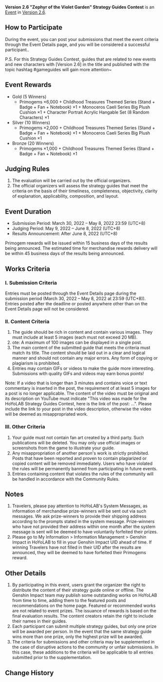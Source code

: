 {{Event
|name              = Version 2.6 "Zephyr of the Violet Garden" Strategy Guides Contest
|image             = Version 2.6 Zephyr of the Violet Garden Strategy Guides Contest.png
|type              = Web
|type2             = Submission
|time_known        = yes
|time_start        = 2022-03-30 12:00:00
|time_start_offset = GMT+8
|time_end          = 2022-05-08 23:59:59
|time_end_offset   = GMT+8
|link              = https://www.hoyolab.com/contribution/116
|link2             = 
}}
'''Version 2.6 "Zephyr of the Violet Garden" Strategy Guides Contest''' is an [[Event]] in [[Version 2.6]].

==How to Participate==
During the event, you can post your submissions that meet the event criteria through the Event Details page, and you will be considered a successful participant..

P.S. For this Strategy Guides Contest, guides that are related to new events and new characters with [Version 2.6] in the title and published with the topic hashtag #gameguides will gain more attention~

==Event Rewards==
* Gold (5 Winners)
** Primogems ×6,000 + Childhood Treasures Themed Series (Stand + Badge + Fan + Notebook) ×1 + Monoceros Caeli Series Big Plush Cushion ×1 + Character Portrait Acrylic Hangable Set (8 Random Characters) ×1
* Silver (10 Winners)
** Primogems ×2,000 + Childhood Treasures Themed Series (Stand + Badge + Fan + Notebook) ×1 + Monoceros Caeli Series Big Plush Cushion ×1
* Bronze (20 Winners)
** Primogems ×1,000 + Childhood Treasures Themed Series (Stand + Badge + Fan + Notebook) ×1

==Judging Rules==
# The evaluation will be carried out by the official organizers.
# The official organizers will assess the strategy guides that meet the criteria on the basis of their timeliness, completeness, objectivity, clarity of explanation, applicability, composition, and layout.

==Event Duration==
* Submission Period: March 30, 2022 – May 8, 2022 23:59 (UTC+8)
* Judging Period: May 9, 2022 – June 8, 2022 (UTC+8)
* Results Announcement: After June 8, 2022 (UTC+8)

Primogem rewards will be issued within 15 business days of the results being announced.
The estimated time for merchandise rewards delivery will be within 45 business days of the results being announced.

==Works Criteria==
===I. Submission Criteria===
Entries must be posted through the Event Details page during the submission period (March 30, 2022 – May 8, 2022 at 23:59 (UTC+8)). Entries posted after the deadline or posted anywhere other than on the Event Details page will not be considered.

===II. Content Criteria===
# The guide should be rich in content and contain various images. They must include at least 5 images (each must not exceed 20 MB).
#ote: A maximum of 100 images can be displayed in a single post.
# The main content of the submitted guide that meets the criteria must match its title. The content should be laid out in a clear and logical manner and should not contain any major errors. Any form of copying or plagiarism is prohibited.
# Entries may contain GIFs or videos to make the guide more interesting. Submissions with quality GIFs and videos may earn bonus points!
Note: If a video that is longer than 3 minutes and contains voice or text commentary is inserted in the post, the requirement of at least 5 images for a post is no longer applicable. The content of the video must be original and its description on YouTube must indicate "This video was made for the HoYoLAB Strategy Guides Contest, here is the link of the post: ...". Please include the link to your post in the video description, otherwise the video will be deemed as misappropriated work.

===III. Other Criteria===
# Your guide must not contain fan art created by a third party. Such publications will be deleted. You may only use official images or screenshots from the game to illustrate your guide.
# Any misappropriation of another person's work is strictly prohibited. Posts that have been reported and proven to contain plagiarized or copied content will be removed immediately. Users who have violated the rules will be permanently banned from participating in future events.
# Entries containing content that violates the rules of the community will be handled in accordance with the Community Rules.

==Notes==
# Travelers, please pay attention to HoYoLAB's System Messages, as information of merchandise prize-winners will be sent out via such messages. We ask prize-winners to provide their shipping address according to the prompts stated in the system message. Prize-winners who have not provided their address within one month after the system message is sent will be deemed to have voluntarily forfeited their prizes.
# Please go to My Information > Information Management > Genshin Impact in HoYoLAB to fill in your Genshin Impact UID ahead of time. If winning Travelers have not filled in their UID after the results are announced, they will be deemed to have forfeited their Primogems reward.

==Other Details==
# By participating in this event, users grant the organizer the right to distribute the content of their strategy guide online or offline. The Genshin Impact team may publish some outstanding works on HoYoLAB from time to time, adding them to the featured posts and recommendations on the home page. Featured or recommended works are not related to event prizes. The issuance of rewards is based on the final evaluation results. The content creators retain the right to include their names in their guides.
# Each participant can submit multiple strategy guides, but only one prize will be awarded per person. In the event that the same strategy guide wins more than one prize, only the highest prize will be awarded.
# The criteria for submissions and other criteria may be supplemented in the case of disruptive actions to the community or unfair submissions. In this case, these additions to the criteria will be applicable to all entries submitted prior to the supplementation.

==Change History==
{{Change History|2.6}}